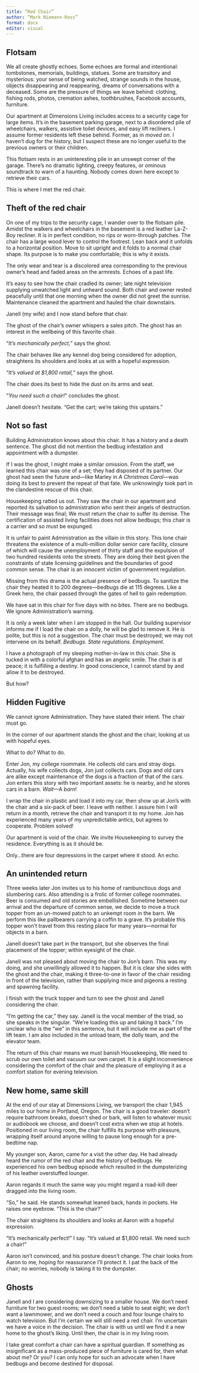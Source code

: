 ```yaml
---
title: “Red Chair”
author: “Mark Niemann-Ross”
format: docx
editor: visual
---
```


## Flotsam

We all create ghostly echoes. Some echoes are formal and intentional: tombstones, memorials, buildings, statues. Some are transitory and mysterious: your sense of being watched, strange sounds in the house, objects disappearing and reappearing, dreams of conversations with a deceased. Some are the pressure of things we leave behind: clothing, fishing rods, photos, cremation ashes, toothbrushes, Facebook accounts, furniture.

Our apartment at Dimensions Living includes access to a security cage for large items. It's in the basement parking garage, next to a disordered pile of wheelchairs, walkers, assistive toilet devices, and easy lift recliners. I assume former residents left these behind. Former, as in *moved on*. I haven't dug for the history, but I suspect these are no longer useful to the previous owners or their children.

This flotsam rests in an uninteresting pile in an unswept corner of the garage. There's no dramatic lighting, creepy features, or ominous soundtrack to warn of a haunting. Nobody comes down here except to retrieve their cars.

This is where I met the red chair.

## Theft of the red chair

On one of my trips to the security cage, I wander over to the flotsam pile. Amidst the walkers and wheelchairs in the basement is a red leather La-Z-Boy recliner. It is in perfect condition, no rips or worn-through patches. The chair has a large wood lever to control the footrest. Lean back and it unfolds to a horizontal position. Move to sit upright and it folds to a normal chair shape. Its purpose is to make you comfortable; this is why it exists.

The only wear and tear is a discolored area corresponding to the previous owner's head and faded areas on the armrests. Echoes of a past life.

It's easy to see how the chair cradled its owner; late night television supplying unwatched light and unheard sound. Both chair and owner rested peacefully until that one morning when the owner did not greet the sunrise. Maintenance cleaned the apartment and hauled the chair downstairs.

Janell (my wife) and I now stand before that chair.

The ghost of the chair's owner whispers a sales pitch. The ghost has an interest in the wellbeing of this favorite chair.

"*It's mechanically perfect,*" says the ghost.

The chair behaves like any kennel dog being considered for adoption, straightens its shoulders and looks at us with a hopeful expression.

"*It's valued at \$1,800 retail,*" says the ghost.

The chair does its best to hide the dust on its arms and seat.

"*You need such a chair!*" concludes the ghost.

Janell doesn't hesitate. "Get the cart; we're taking this upstairs."

## Not so fast

Building Administration knows about this chair. It has a history and a death sentence. The ghost did not mention the bedbug infestation and appointment with a dumpster.

If I was the ghost, I might make a similar omission. From the staff, we learned this chair was one of a set; they had disposed of its partner. Our ghost had seen the future and---like Marley in *A Christmas Carol*---was doing its best to prevent the repeat of that fate. We unknowingly took part in the clandestine rescue of this chair.

Housekeeping ratted us out. They saw the chair in our apartment and reported its salvation to administration who sent their angels of destruction. Their message was final; We must return the chair to suffer its demise. The certification of assisted living facilities does not allow bedbugs; this chair is a carrier and so must be expunged.

It is unfair to paint Administration as the villain in this story. This lone chair threatens the existence of a multi-million dollar senior care facility, closure of which will cause the unemployment of thirty staff and the expulsion of two hundred residents onto the streets. They are doing their best given the constraints of state licensing guidelines and the boundaries of good common sense. The chair is an innocent victim of government regulation.

Missing from this drama is the actual presence of bedbugs. To sanitize the chair they heated it to 200 degrees---bedbugs die at 115 degrees. Like a Greek hero, the chair passed through the gates of hell to gain redemption.

We have sat in this chair for five days with no bites. There are no bedbugs. We ignore Administration's warning.

It is only a week later when I am stopped in the hall. Our building supervisor informs me if I load the chair on a dolly, he will be glad to remove it. He is polite, but this is not a suggestion. The chair must be destroyed; we may not intervene on its behalf. *Bedbugs. State regulations. Employment.*

I have a photograph of my sleeping mother-in-law in this chair. She is tucked in with a colorful afghan and has an angelic smile. The chair is at peace; it is fulfilling a destiny. In good conscience, I cannot stand by and allow it to be destroyed.

But how?

## Hidden Fugitive

We cannot ignore Administration. They have stated their intent. The chair must go.

In the corner of our apartment stands the ghost and the chair, looking at us with hopeful eyes.

What to do? What to do.

Enter Jon, my college roommate. He collects old cars and stray dogs. Actually, his wife collects dogs, Jon just collects cars. Dogs and old cars are alike except maintenance of the dogs is a fraction of that of the cars. Jon enters this story with two important assets: he is nearby, and he stores cars in a barn. *Wait*---A *barn*!

I wrap the chair in plastic and load it into my car, then show up at Jon's with the chair and a six-pack of beer. I leave with neither. I assure him I will return in a month, retrieve the chair and transport it to my home. Jon has experienced many years of my unpredictable antics, but agrees to cooperate. Problem solved!

Our apartment is void of the chair. We invite Housekeeping to survey the residence. Everything is as it should be.

Only...there are four depressions in the carpet where it stood. An echo.

## An unintended return

Three weeks later Jon invites us to his home of rambunctious dogs and slumbering cars. Also attending is a frolic of former college roommates. Beer is consumed and old stories are embellished. Sometime between our arrival and the departure of common sense, we decide to move a truck topper from an un-mowed patch to an unkempt room in the barn. We perform this like pallbearers carrying a coffin to a grave. It's probable this topper won't travel from this resting place for many years---normal for objects in a barn.

Janell doesn't take part in the transport, but she observes the final placement of the topper; within eyesight of the chair.

Janell was not pleased about moving the chair to Jon's barn. This was my doing, and she unwillingly allowed it to happen. But it is clear she sides with the ghost and the chair, making it three-to-one in favor of the chair residing in front of the television, rather than supplying mice and pigeons a resting and spawning facility.

I finish with the truck topper and turn to see the ghost and Janell considering the chair.

"I'm getting the car," they say. Janell is the vocal member of the triad, so she speaks in the singular. "We're loading this up and taking it back." I'm unclear who is the "we" in this sentence, but it will include me as part of the lift team. I am also included in the unload team, the dolly team, and the elevator team.

The return of this chair means we must banish Housekeeping, We need to scrub our own toilet and vacuum our own carpet. It is a slight inconvenience considering the comfort of the chair and the pleasure of employing it as a comfort station for evening television.

## New home, same skill

At the end of our stay at Dimensions Living, we transport the chair 1,945 miles to our home in Portland, Oregon. The chair is a good traveler: doesn't require bathroom breaks, doesn't shed or bark, will listen to whatever music or audiobook we choose, and doesn't cost extra when we stop at hotels. Positioned in our living room, the chair fulfills its purpose with pleasure, wrapping itself around anyone willing to pause long enough for a pre-bedtime nap.

My younger son, Aaron, came for a visit the other day. He had already heard the rumor of the red chair and the history of bedbugs. He experienced his own bedbug episode which resulted in the dumpsterizing of his leather overstuffed lounger.

Aaron regards it much the same way you might regard a road-kill deer dragged into the living room.

"So," he said. He stands somewhat leaned back, hands in pockets. He raises one eyebrow. "This is the chair?"

The chair straightens its shoulders and looks at Aaron with a hopeful expression.

"It's mechanically perfect!" I say. "It's valued at \$1,800 retail. We need such a chair!"

Aaron isn't convinced, and his posture doesn't change. The chair looks from Aaron to me, hoping for reassurance I'll protect it. I pat the back of the chair; no worries, nobody is taking it to the dumpster.

## Ghosts

Janell and I are considering downsizing to a smaller house. We don't need furniture for two guest rooms; we don't need a table to seat eight; we don't want a lawnmower, and we don't need a couch and four lounge chairs to watch television. But I'm certain we will still need a red chair. I'm uncertain we have a voice in the decision. The chair is with us until we find it a new home to the ghost's liking. Until then, the chair is in my living room.

I take great comfort a chair can have a spiritual guardian. If something as insignificant as a mass-produced piece of furniture is cared for, then what about me? Or you? I can only hope for such an advocate when I have bedbugs and become destined for disposal.
